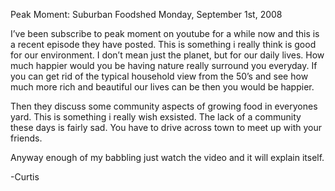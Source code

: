 Peak Moment: Suburban Foodshed
Monday, September 1st, 2008

I’ve been subscribe to peak moment on youtube for a while now and this is a recent episode they have posted. This is something i really think is good for our environment. I don’t mean just the planet, but for our daily lives. How much happier would you be having nature really surround you everyday. If you can get rid of the typical household view from the 50’s and see how much more rich and beautiful our lives  can be then you would be happier.

Then they discuss some community aspects of growing food in everyones yard. This is something i really wish exsisted. The lack of a community these days is fairly sad. You have to drive across town to meet up with your friends.

Anyway enough of my babbling just watch the video and it will explain itself.

-Curtis
